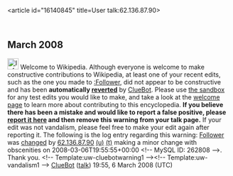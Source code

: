 <article id="16140845" title=User talk:62.136.87.90>
	<talkpage id="16140845" title="User talk:62.136.87.90">


== March 2008 ==
[[Image:Information.svg|left|25px]] Welcome to Wikipedia. Although everyone is welcome to make constructive contributions to Wikipedia, at least one of your recent edits, such as the one you made to [[:Follower]], did not appear to be constructive and has been '''automatically [[Help:Reverting|reverted]]''' by [[User:ClueBot|ClueBot]].  Please use [[Wikipedia:Sandbox|the sandbox]] for any test edits you would like to make, and take a look at the [[Wikipedia:Introduction|welcome page]] to learn more about contributing to this encyclopedia. {{User:ClueBot/Tracker}} '''If you believe there has been a mistake and would like to report a false positive, please [[User:ClueBot/FalsePositives|report it here]] and then remove this warning from your talk page.'''  If your edit was not vandalism, please feel free to make your edit again after reporting it. The following is the log entry regarding this warning: [[Follower]] was [http://en.wikipedia.org/w/index.php?title=Follower&amp;diff=196355014&amp;oldid=162313195 changed] by [[Special:Contributions/62.136.87.90|62.136.87.90]] [[User:62.136.87.90|(u)]] [[User talk:62.136.87.90|(t)]] making a minor change with obscenities on 2008-03-06T19:55:55+00:00 &lt;!-- MySQL ID: 262808 --&gt;. Thank you. &lt;!-- Template:uw-cluebotwarning1 --&gt;&lt;!-- Template:uw-vandalism1 --&gt; [[User:ClueBot|ClueBot]] ([[User talk:ClueBot|talk]]) 19:55, 6 March 2008 (UTC)
	</talkpage>
</article>